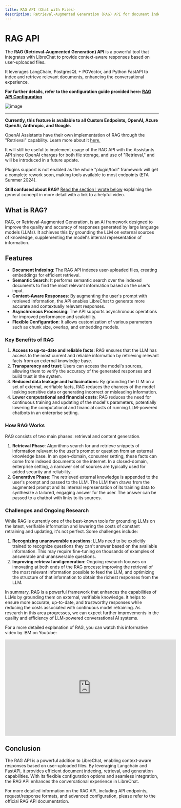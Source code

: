 ```yaml
---
title: RAG API (Chat with Files)
description: Retrieval-Augmented Generation (RAG) API for document indexing and retrieval using Langchain and FastAPI. This API integrates with LibreChat to provide context-aware responses based on user-uploaded files.
---
```


# RAG API

The **RAG (Retrieval-Augmented Generation) API** is a powerful tool that integrates with LibreChat to provide context-aware responses based on user-uploaded files.

It leverages LangChain, PostgresQL + PGVector, and Python FastAPI to index and retrieve relevant documents, enhancing the conversational experience.

**For further details, refer to the configuration guide provided here: [RAG API Configuration](/docs/configuration/rag_api)**

![image](https://github.com/danny-avila/LibreChat/assets/110412045/f1298f66-bf1d-4499-a582-23430b481f17)

---

**Currently, this feature is available to all Custom Endpoints, OpenAI, Azure OpenAi, Anthropic, and Google.**

OpenAI Assistants have their own implementation of RAG through the "Retrieval" capability. Learn more about it [here.](https://platform.openai.com/docs/assistants/tools/knowledge-retrieval) 

It will still be useful to implement usage of the RAG API with the Assistants API since OpenAI charges for both file storage, and use of "Retrieval," and will be introduced in a future update.

Plugins support is not enabled as the whole "plugin/tool" framework will get a complete rework soon, making tools available to most endpoints (ETA Summer 2024).

**Still confused about RAG?** [Read the section I wrote below](#what-is-rag) explaining the general concept in more detail with a link to a helpful video.

## What is RAG?

RAG, or Retrieval-Augmented Generation, is an AI framework designed to improve the quality and accuracy of responses generated by large language models (LLMs). It achieves this by grounding the LLM on external sources of knowledge, supplementing the model's internal representation of information.


## Features

- **Document Indexing**: The RAG API indexes user-uploaded files, creating embeddings for efficient retrieval.
- **Semantic Search**: It performs semantic search over the indexed documents to find the most relevant information based on the user's input.
- **Context-Aware Responses**: By augmenting the user's prompt with retrieved information, the API enables LibreChat to generate more accurate and contextually relevant responses.
- **Asynchronous Processing**: The API supports asynchronous operations for improved performance and scalability.
- **Flexible Configuration**: It allows customization of various parameters such as chunk size, overlap, and embedding models.

### Key Benefits of RAG

1. **Access to up-to-date and reliable facts**: RAG ensures that the LLM has access to the most current and reliable information by retrieving relevant facts from an external knowledge base.
2. **Transparency and trust**: Users can access the model's sources, allowing them to verify the accuracy of the generated responses and build trust in the system.
3. **Reduced data leakage and hallucinations**: By grounding the LLM on a set of external, verifiable facts, RAG reduces the chances of the model leaking sensitive data or generating incorrect or misleading information.
4. **Lower computational and financial costs**: RAG reduces the need for continuous training and updating of the model's parameters, potentially lowering the computational and financial costs of running LLM-powered chatbots in an enterprise setting.

### How RAG Works

RAG consists of two main phases: retrieval and content generation.

1. **Retrieval Phase**: Algorithms search for and retrieve snippets of information relevant to the user's prompt or question from an external knowledge base. In an open-domain, consumer setting, these facts can come from indexed documents on the internet. In a closed-domain, enterprise setting, a narrower set of sources are typically used for added security and reliability.
2. **Generative Phase**: The retrieved external knowledge is appended to the user's prompt and passed to the LLM. The LLM then draws from the augmented prompt and its internal representation of its training data to synthesize a tailored, engaging answer for the user. The answer can be passed to a chatbot with links to its sources.

### Challenges and Ongoing Research

While RAG is currently one of the best-known tools for grounding LLMs on the latest, verifiable information and lowering the costs of constant retraining and updating, it's not perfect. Some challenges include:

1. **Recognizing unanswerable questions**: LLMs need to be explicitly trained to recognize questions they can't answer based on the available information. This may require fine-tuning on thousands of examples of answerable and unanswerable questions.
2. **Improving retrieval and generation**: Ongoing research focuses on innovating at both ends of the RAG process: improving the retrieval of the most relevant information possible to feed the LLM, and optimizing the structure of that information to obtain the richest responses from the LLM.

In summary, RAG is a powerful framework that enhances the capabilities of LLMs by grounding them on external, verifiable knowledge. It helps to ensure more accurate, up-to-date, and trustworthy responses while reducing the costs associated with continuous model retraining. As research in this area progresses, we can expect further improvements in the quality and efficiency of LLM-powered conversational AI systems.

For a more detailed explanation of RAG, you can watch this informative video by IBM on Youtube:

<iframe width="560" height="315" src="https://www.youtube.com/embed/T-D1OfcDW1M?si=SDVz1Fxsoi_z4S89" title="YouTube video player" frameborder="0" allow="accelerometer; autoplay; clipboard-write; encrypted-media; gyroscope; picture-in-picture; web-share" referrerpolicy="strict-origin-when-cross-origin" allowfullscreen></iframe>


## Conclusion

The RAG API is a powerful addition to LibreChat, enabling context-aware responses based on user-uploaded files. By leveraging Langchain and FastAPI, it provides efficient document indexing, retrieval, and generation capabilities. With its flexible configuration options and seamless integration, the RAG API enhances the conversational experience in LibreChat.

For more detailed information on the RAG API, including API endpoints, request/response formats, and advanced configuration, please refer to the official RAG API documentation.
